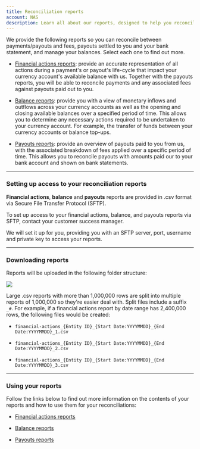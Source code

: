 ```yaml
---
title: Reconciliation reports
account: NAS
description: Learn all about our reports, designed to help you reconcile between payments/payouts and fees, payouts settled to you and your bank statement, and manage your balances.
---
```


We provide the following reports so you can reconcile between payments/payouts and fees, payouts settled to you and your bank statement, and manage your balances. Select each one to find out more.

- [Financial actions reports](/reporting/reconciliation-reports/financial-actions-reports): provide an accurate representation of all actions during a payment's or payout's life-cycle that impact your currency account's available balance with us. Together with the payouts reports, you will be able to reconcile payments and any associated fees against payouts paid out to you.

- [Balance reports](/reporting/reconciliation-reports/balance-reports): provide you with a view of monetary inflows and outflows across your currency accounts as well as the opening and closing available balances over a specified period of time. This allows you to determine any necessary actions required to be undertaken to your currency account. For example, the transfer of funds between your currency accounts or balance top-ups.

- [Payouts reports](/reporting/reconciliation-reports/payouts-reports): provide an overview of payouts paid to you from us, with the associated breakdown of fees applied over a specific period of time. This allows you to reconcile payouts with amounts paid our to your bank account and shown on bank statements.

---

### Setting up access to your reconciliation reports

**Financial actions**, **balance** and **payouts** reports are provided in .csv format via Secure File Transfer Protocol (SFTP).

To set up access to your financial actions, balance, and payouts reports via SFTP, contact your customer success manager.

We will set it up for you, providing you with an SFTP server, port, username and private key to access your reports.

---

### Downloading reports

Reports will be uploaded in the following folder structure:

<img src="/NAS/Reporting/sftp_delivery_folder_structure_v3.png"  />

Large .csv reports with more than 1,000,000 rows are split into multiple reports of 1,000,000 so they're easier deal with. Split files include a suffix `_#`. For example, if a financial actions report by date range has 2,400,000 rows, the following files would be created:

- `financial-actions_{Entity ID}_{Start Date:YYYYMMDD}_{End Date:YYYYMMDD}_1.csv`

- `financial-actions_{Entity ID}_{Start Date:YYYYMMDD}_{End Date:YYYYMMDD}_2.csv`

- `financial-actions_{Entity ID}_{Start Date:YYYYMMDD}_{End Date:YYYYMMDD}_3.csv`

---

### Using your reports

Follow the links below to find out more information on the contents of your reports and how to use them for your reconciliations:

- [Financial actions reports](/reporting/reconciliation-reports/financial-actions-reports)

-  [Balance reports](/reporting/reconciliation-reports/balance-reports) 

- [Payouts reports](/reporting/reconciliation-reports/payouts-reports)
